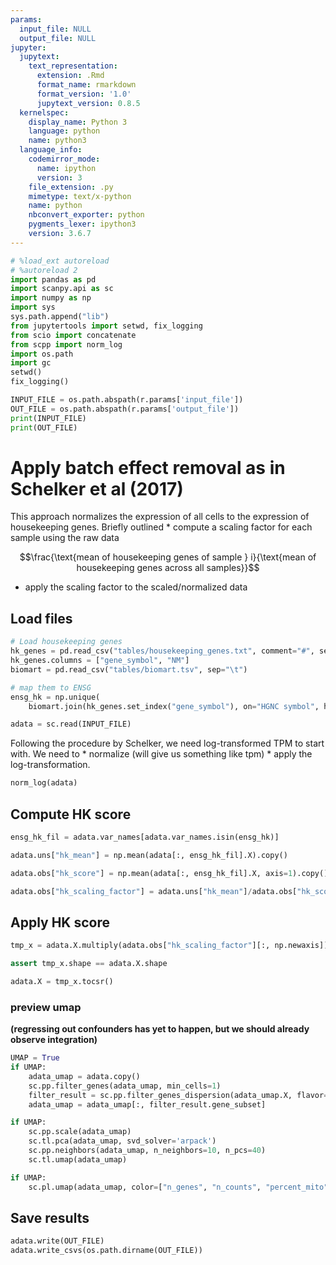 ```yaml
---
params:
  input_file: NULL
  output_file: NULL
jupyter:
  jupytext:
    text_representation:
      extension: .Rmd
      format_name: rmarkdown
      format_version: '1.0'
      jupytext_version: 0.8.5
  kernelspec:
    display_name: Python 3
    language: python
    name: python3
  language_info:
    codemirror_mode:
      name: ipython
      version: 3
    file_extension: .py
    mimetype: text/x-python
    name: python
    nbconvert_exporter: python
    pygments_lexer: ipython3
    version: 3.6.7
---
```


```python
# %load_ext autoreload
# %autoreload 2
import pandas as pd
import scanpy.api as sc
import numpy as np
import sys
sys.path.append("lib")
from jupytertools import setwd, fix_logging
from scio import concatenate
from scpp import norm_log
import os.path
import gc
setwd()
fix_logging()
```

```python
INPUT_FILE = os.path.abspath(r.params['input_file'])
OUT_FILE = os.path.abspath(r.params['output_file'])
print(INPUT_FILE)
print(OUT_FILE)
```

# Apply batch effect removal as in Schelker et al (2017)
This approach normalizes the expression of all cells to the expression of housekeeping genes.
Briefly outlined
* compute a scaling factor for each sample using the raw data

$$\frac{\text{mean of housekeeping genes of sample } i}{\text{mean of housekeeping genes across all samples}}$$


* apply the scaling factor to the scaled/normalized data

## Load files

```python
# Load housekeeping genes
hk_genes = pd.read_csv("tables/housekeeping_genes.txt", comment="#", sep="\t")
hk_genes.columns = ["gene_symbol", "NM"]
biomart = pd.read_csv("tables/biomart.tsv", sep="\t")

# map them to ENSG
ensg_hk = np.unique(
    biomart.join(hk_genes.set_index("gene_symbol"), on="HGNC symbol", how="inner")["Gene stable ID"].values)
```

```python
adata = sc.read(INPUT_FILE)
```

Following the procedure by Schelker, we need log-transformed TPM to start with.
We need to
 * normalize (will give us something like tpm)
 * apply the log-transformation.

```python
norm_log(adata)
```

## Compute HK score

```python
ensg_hk_fil = adata.var_names[adata.var_names.isin(ensg_hk)]
```

```python
adata.uns["hk_mean"] = np.mean(adata[:, ensg_hk_fil].X).copy()
```

```python
adata.obs["hk_score"] = np.mean(adata[:, ensg_hk_fil].X, axis=1).copy()
```

```python
adata.obs["hk_scaling_factor"] = adata.uns["hk_mean"]/adata.obs["hk_score"]
```

## Apply HK score

```python
tmp_x = adata.X.multiply(adata.obs["hk_scaling_factor"][:, np.newaxis])
```

```python
assert tmp_x.shape == adata.X.shape
```

```python
adata.X = tmp_x.tocsr()
```

### preview umap
**(regressing out confounders has yet to happen, but we should already observe integration)**
```python
UMAP = True
if UMAP:
    adata_umap = adata.copy()
    sc.pp.filter_genes(adata_umap, min_cells=1)
    filter_result = sc.pp.filter_genes_dispersion(adata_umap.X, flavor="seurat", min_mean=0.0125, max_mean=3, min_disp=0.5)
    adata_umap = adata_umap[:, filter_result.gene_subset]
```

```python
if UMAP:
    sc.pp.scale(adata_umap)
    sc.tl.pca(adata_umap, svd_solver='arpack')
    sc.pp.neighbors(adata_umap, n_neighbors=10, n_pcs=40)
    sc.tl.umap(adata_umap)
```

```python
if UMAP:
    sc.pl.umap(adata_umap, color=["n_genes", "n_counts", "percent_mito", "dataset", "patient", "origin", "hk_scaling_factor"], ncols=2)
```
## Save results

```python
adata.write(OUT_FILE)
adata.write_csvs(os.path.dirname(OUT_FILE))
```
